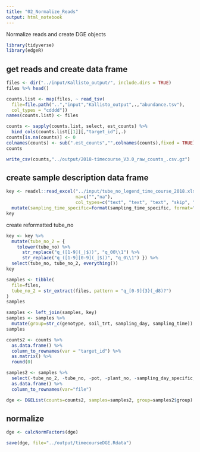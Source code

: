 ```yaml
---
title: "02_Normalize_Reads"
output: html_notebook
---
```


Normalize reads and create DGE objects

```r
library(tidyverse)
library(edgeR)
```

## get reads and create data frame

```r
files <- dir("../input/Kallisto_output/", include.dirs = TRUE)
files %>% head()
```

```r
counts.list <- map(files, ~ read_tsv(
  file=file.path("..","input","Kallisto_output",.,"abundance.tsv"),
  col_types = "cdddd"))
names(counts.list) <- files
```

```r
counts <- sapply(counts.list, select, est_counts) %>% 
  bind_cols(counts.list[[1]][,"target_id"],.)
counts[is.na(counts)] <- 0
colnames(counts) <- sub(".est_counts","",colnames(counts),fixed = TRUE)
counts
```

```r
write_csv(counts,"../output/2018-timecourse_V3.0_raw_counts_.csv.gz")
```

## create sample description data frame

```r
key <- readxl::read_excel("../input/tube_no_legend_time_course_2018.xlsx",
                          na=c("","na"),
                          col_types=c("text", "text", "text", "skip", "text", "skip", "skip", "skip", "text", "text", "text", "skip", "text", "skip", "skip", "date", "date"))  %>%
  mutate(sampling_time_specific=format(sampling_time_specific, format="%H:%M:%S"))
key
```

create reformatted tube_no 
```r
key <- key %>%
  mutate(tube_no_2 = {
    tolower(tube_no) %>%
      str_replace("q_([1-9](_|$))", "q_00\\1") %>%
      str_replace("q_([1-9][0-9](_|$))", "q_0\\1") }) %>%
  select(tube_no, tube_no_2, everything())
key
```

```r
samples <- tibble(
  file=files,
  tube_no_2 = str_extract(files, pattern = "q_[0-9]{3}(_d8)?") 
)
samples
```

```r
samples <- left_join(samples, key) 
samples <- samples %>%
  mutate(group=str_c(genotype, soil_trt, sampling_day, sampling_time))
samples
```

```r
counts2 <- counts %>% 
  as.data.frame() %>% 
  column_to_rownames(var = "target_id") %>%
  as.matrix() %>%
  round(0)
```

```r
samples2 <- samples %>%
  select(-tube_no_2, -tube_no, -pot, -plant_no, -sampling_day_specific, -sampling_time_specific) %>%
  as.data.frame() %>%
  column_to_rownames(var="file")
```

```r
dge <- DGEList(counts=counts2, samples=samples2, group=samples2$group)
```

## normalize

```r
dge <- calcNormFactors(dge)
```

```r
save(dge, file="../output/timecourseDGE.Rdata")
```

